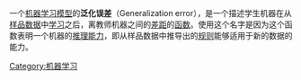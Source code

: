 {{disputed|time=2011-09-18T09:57:29+00:00}}
{{unreferenced|time=2011-09-18T09:57:29+00:00}}
一个[[机器学习|机器学习]][[模型|模型]]的'''泛化误差'''（Generalization error），是一个描述学生机器在从[[样品|样品]][[数据|数据]]中[[学习|学习]]之后，离教师机器之间的[[差距|差距]]的[[函数|函数]]。使用这个名字是因为这个函数表明一个机器的[[推理|推理]][[能力|能力]]，即从样品数据中推导出的[[规则|规则]]能够适用于新的数据的能力。

[[Category:机器学习|Category:机器学习]]